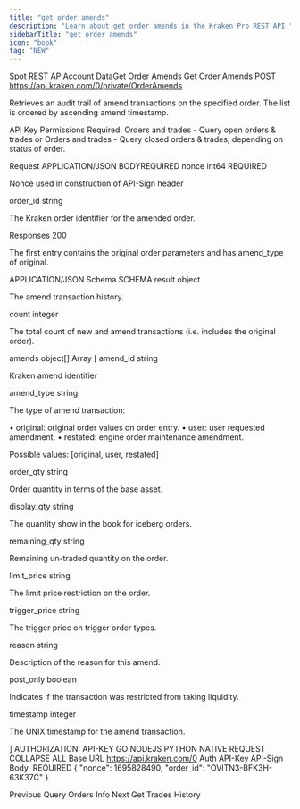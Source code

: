 ```yaml
---
title: "get order amends"
description: "Learn about get order amends in the Kraken Pro REST API."
sidebarTitle: "get order amends"
icon: "book"
tag: "NEW"
---
```

Spot REST APIAccount DataGet Order Amends
Get Order Amends
POST
https://api.kraken.com/0/private/OrderAmends

Retrieves an audit trail of amend transactions on the specified order. The list is ordered by ascending amend timestamp.

API Key Permissions Required: Orders and trades - Query open orders & trades or Orders and trades - Query closed orders & trades, depending on status of order.

Request​
APPLICATION/JSON
BODYREQUIRED
nonce
int64
REQUIRED

Nonce used in construction of API-Sign header

order_id
string

The Kraken order identifier for the amended order.

Responses​
200

The first entry contains the original order parameters and has amend_type of original.

APPLICATION/JSON
Schema
SCHEMA
result
object

The amend transaction history.

count
integer

The total count of new and amend transactions (i.e. includes the original order).

amends
object[]
Array [
amend_id
string

Kraken amend identifier

amend_type
string

The type of amend transaction:

• original: original order values on order entry.
• user: user requested amendment.
• restated: engine order maintenance amendment.

Possible values: [original, user, restated]

order_qty
string

Order quantity in terms of the base asset.

display_qty
string

The quantity show in the book for iceberg orders.

remaining_qty
string

Remaining un-traded quantity on the order.

limit_price
string

The limit price restriction on the order.

trigger_price
string

The trigger price on trigger order types.

reason
string

Description of the reason for this amend.

post_only
boolean

Indicates if the transaction was restricted from taking liquidity.

timestamp
integer

The UNIX timestamp for the amend transaction.

]
AUTHORIZATION: API-KEY
GO
NODEJS
PYTHON
NATIVE
REQUEST
COLLAPSE ALL
Base URL
https://api.kraken.com/0
Auth
API-Key
API-Sign
Body
 REQUIRED
{
  "nonce": 1695828490,
  "order_id": "OVITN3-BFK3H-63K37C"
}

Previous
Query Orders Info
Next
Get Trades History
